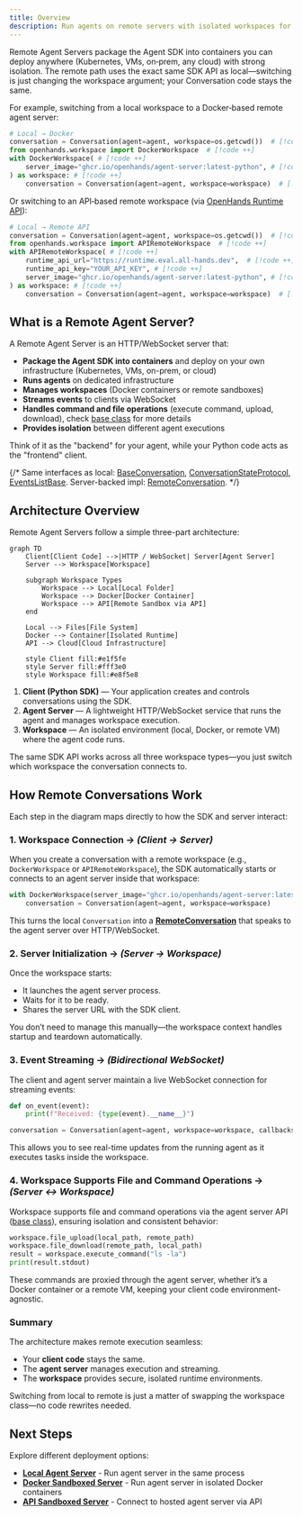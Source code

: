 ```yaml
---
title: Overview
description: Run agents on remote servers with isolated workspaces for production deployments.
---
```


Remote Agent Servers package the Agent SDK into containers you can deploy anywhere (Kubernetes, VMs, on‑prem, any cloud) with strong isolation. The remote path uses the exact same SDK API as local—switching is just changing the workspace argument; your Conversation code stays the same.


For example, switching from a local workspace to a Docker‑based remote agent server:

```python lines
# Local → Docker
conversation = Conversation(agent=agent, workspace=os.getcwd())  # [!code --]
from openhands.workspace import DockerWorkspace  # [!code ++]
with DockerWorkspace( # [!code ++]
    server_image="ghcr.io/openhands/agent-server:latest-python", # [!code ++]
) as workspace: # [!code ++]
    conversation = Conversation(agent=agent, workspace=workspace)  # [!code ++]
```

Or switching to an API‑based remote workspace (via [OpenHands Runtime API](https://runtime.all-hands.dev/)):

```python lines
# Local → Remote API
conversation = Conversation(agent=agent, workspace=os.getcwd())  # [!code --]
from openhands.workspace import APIRemoteWorkspace  # [!code ++]
with APIRemoteWorkspace( # [!code ++]
    runtime_api_url="https://runtime.eval.all-hands.dev",  # [!code ++]
    runtime_api_key="YOUR_API_KEY", # [!code ++]
    server_image="ghcr.io/openhands/agent-server:latest-python", # [!code ++]
) as workspace: # [!code ++]
    conversation = Conversation(agent=agent, workspace=workspace)  # [!code ++]
```


## What is a Remote Agent Server?

A Remote Agent Server is an HTTP/WebSocket server that:
- **Package the Agent SDK into containers** and deploy on your own infrastructure (Kubernetes, VMs, on-prem, or cloud)
- **Runs agents** on dedicated infrastructure
- **Manages workspaces** (Docker containers or remote sandboxes)
- **Streams events** to clients via WebSocket
- **Handles command and file operations** (execute command, upload, download), check [base class](https://github.com/OpenHands/agent-sdk/blob/main/openhands-sdk/openhands/sdk/workspace/base.py) for more details
- **Provides isolation** between different agent executions

Think of it as the "backend" for your agent, while your Python code acts as the "frontend" client.

{/* 
Same interfaces as local: 
[BaseConversation](https://github.com/OpenHands/agent-sdk/blob/main/openhands-sdk/openhands/sdk/conversation/base.py), 
[ConversationStateProtocol](https://github.com/OpenHands/agent-sdk/blob/main/openhands-sdk/openhands/sdk/conversation/base.py), 
[EventsListBase](https://github.com/OpenHands/agent-sdk/blob/main/openhands-sdk/openhands/sdk/conversation/events_list_base.py). Server-backed impl: 
[RemoteConversation](https://github.com/OpenHands/agent-sdk/blob/main/openhands-sdk/openhands/sdk/conversation/impl/remote_conversation.py).
 */}


## Architecture Overview

Remote Agent Servers follow a simple three-part architecture:

```mermaid
graph TD
    Client[Client Code] -->|HTTP / WebSocket| Server[Agent Server]
    Server --> Workspace[Workspace]

    subgraph Workspace Types
        Workspace --> Local[Local Folder]
        Workspace --> Docker[Docker Container]
        Workspace --> API[Remote Sandbox via API]
    end

    Local --> Files[File System]
    Docker --> Container[Isolated Runtime]
    API --> Cloud[Cloud Infrastructure]

    style Client fill:#e1f5fe
    style Server fill:#fff3e0
    style Workspace fill:#e8f5e8
```

1. **Client (Python SDK)** — Your application creates and controls conversations using the SDK.  
2. **Agent Server** — A lightweight HTTP/WebSocket service that runs the agent and manages workspace execution.  
3. **Workspace** — An isolated environment (local, Docker, or remote VM) where the agent code runs.

The same SDK API works across all three workspace types—you just switch which workspace the conversation connects to.

## How Remote Conversations Work

Each step in the diagram maps directly to how the SDK and server interact:

### 1. Workspace Connection → *(Client → Server)*

When you create a conversation with a remote workspace (e.g., `DockerWorkspace` or `APIRemoteWorkspace`), the SDK automatically starts or connects to an agent server inside that workspace:

```python
with DockerWorkspace(server_image="ghcr.io/openhands/agent-server:latest") as workspace:
    conversation = Conversation(agent=agent, workspace=workspace)
```

This turns the local `Conversation` into a **[RemoteConversation](https://github.com/OpenHands/agent-sdk/blob/main/openhands-sdk/openhands/sdk/conversation/impl/remote_conversation.py)** that speaks to the agent server over HTTP/WebSocket.


### 2. Server Initialization → *(Server → Workspace)*

Once the workspace starts:
- It launches the agent server process.
- Waits for it to be ready.
- Shares the server URL with the SDK client.

You don’t need to manage this manually—the workspace context handles startup and teardown automatically.

### 3. Event Streaming → *(Bidirectional WebSocket)*

The client and agent server maintain a live WebSocket connection for streaming events:

```python
def on_event(event):
    print(f"Received: {type(event).__name__}")

conversation = Conversation(agent=agent, workspace=workspace, callbacks=[on_event])
```

This allows you to see real-time updates from the running agent as it executes tasks inside the workspace.

### 4. Workspace Supports File and Command Operations → *(Server ↔ Workspace)*

Workspace supports file and command operations via the agent server API ([base class](https://github.com/OpenHands/agent-sdk/blob/main/openhands-sdk/openhands/sdk/workspace/base.py)), ensuring isolation and consistent behavior:

```python
workspace.file_upload(local_path, remote_path)
workspace.file_download(remote_path, local_path)
result = workspace.execute_command("ls -la")
print(result.stdout)
```

These commands are proxied through the agent server, whether it’s a Docker container or a remote VM, keeping your client code environment-agnostic.

### Summary

The architecture makes remote execution seamless:
- Your **client code** stays the same.
- The **agent server** manages execution and streaming.
- The **workspace** provides secure, isolated runtime environments.

Switching from local to remote is just a matter of swapping the workspace class—no code rewrites needed.

## Next Steps

Explore different deployment options:

- **[Local Agent Server](/sdk/guides/agent-server/local-server)** - Run agent server in the same process
- **[Docker Sandboxed Server](/sdk/guides/agent-server/docker-sandbox)** - Run agent server in isolated Docker containers
- **[API Sandboxed Server](/sdk/guides/agent-server/api-sandbox)** - Connect to hosted agent server via API
